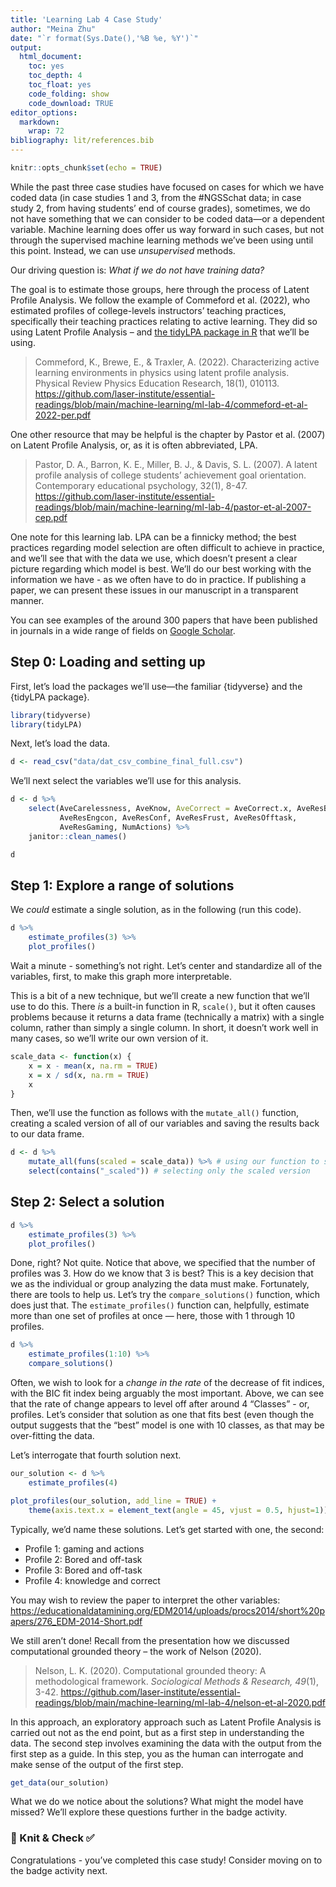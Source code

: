 ```yaml
---
title: 'Learning Lab 4 Case Study'
author: "Meina Zhu"
date: "`r format(Sys.Date(),'%B %e, %Y')`"
output:
  html_document:
    toc: yes
    toc_depth: 4
    toc_float: yes
    code_folding: show
    code_download: TRUE
editor_options:
  markdown:
    wrap: 72
bibliography: lit/references.bib
---
```


```r
knitr::opts_chunk$set(echo = TRUE)
```

While the past three case studies have focused on cases for which we
have coded data (in case studies 1 and 3, from the #NGSSchat data; in
case study 2, from having students' end of course grades), sometimes, we
do not have something that we can consider to be coded data---or a
dependent variable. Machine learning does offer us way forward in such
cases, but not through the supervised machine learning methods we've
been using until this point. Instead, we can use *unsupervised* methods.

Our driving question is: *What if we do not have training data?*

The goal is to estimate those groups, here through the process of Latent
Profile Analysis. We follow the example of Commeford et al. (2022), who
estimated profiles of college-levels instructors' teaching practices,
specifically their teaching practices relating to active learning. They
did so using Latent Profile Analysis -- and [the tidyLPA package in
R](https://data-edu.github.io/tidyLPA/index.html) that we'll be using.

> Commeford, K., Brewe, E., & Traxler, A. (2022). Characterizing active
> learning environments in physics using latent profile analysis.
> Physical Review Physics Education Research, 18(1), 010113.
> <https://github.com/laser-institute/essential-readings/blob/main/machine-learning/ml-lab-4/commeford-et-al-2022-per.pdf>

One other resource that may be helpful is the chapter by Pastor et al.
(2007) on Latent Profile Analysis, or, as it is often abbreviated, LPA.

> Pastor, D. A., Barron, K. E., Miller, B. J., & Davis, S. L. (2007). A
> latent profile analysis of college students' achievement goal
> orientation. Contemporary educational psychology, 32(1), 8-47.
> <https://github.com/laser-institute/essential-readings/blob/main/machine-learning/ml-lab-4/pastor-et-al-2007-cep.pdf>

One note for this learning lab. LPA can be a finnicky method; the best
practices regarding model selection are often difficult to achieve in
practice, and we'll see that with the data we use, which doesn't present
a clear picture regarding which model is best. We'll do our best working
with the information we have - as we often have to do in practice. If
publishing a paper, we can present these issues in our manuscript in a
transparent manner.

You can see examples of the around 300 papers that have been published
in journals in a wide range of fields on [Google
Scholar](https://scholar.google.com/scholar?hl=en&as_sdt=0%2C34&q=tidylpa&btnG=).

## Step 0: Loading and setting up

First, let's load the packages we'll use---the familiar {tidyverse} and
the {tidyLPA package}.

```r
library(tidyverse)
library(tidyLPA)
```

Next, let's load the data.

```r
d <- read_csv("data/dat_csv_combine_final_full.csv")
```

We'll next select the variables we'll use for this analysis.

```r
d <- d %>% 
    select(AveCarelessness, AveKnow, AveCorrect = AveCorrect.x, AveResBored, 
           AveResEngcon, AveResConf, AveResFrust, AveResOfftask, 
           AveResGaming, NumActions) %>%
    janitor::clean_names()

d
```

## Step 1: Explore a range of solutions

We *could* estimate a single solution, as in the following (run this
code).

```r
d %>%
    estimate_profiles(3) %>% 
    plot_profiles()
```

Wait a minute - something's not right. Let's center and standardize all
of the variables, first, to make this graph more interpretable.

This is a bit of a new technique, but we'll create a new function that
we'll use to do this. There *is* a built-in function in R, `scale()`,
but it often causes problems because it returns a data frame
(technically a matrix) with a single column, rather than simply a single
column. In short, it doesn't work well in many cases, so we'll write our
own version of it.

```r
scale_data <- function(x) {
    x = x - mean(x, na.rm = TRUE)
    x = x / sd(x, na.rm = TRUE)
    x
}
```

Then, we'll use the function as follows with the `mutate_all()`
function, creating a scaled version of all of our variables and saving
the results back to our data frame.

```r
d <- d %>%
    mutate_all(funs(scaled = scale_data)) %>% # using our function to scale all of the varialbves
    select(contains("_scaled")) # selecting only the scaled version
```

## Step 2: Select a solution

```r
d %>%
    estimate_profiles(3) %>% 
    plot_profiles()
```

Done, right? Not quite. Notice that above, we specified that the number
of profiles was 3. How do we know that 3 is best? This is a key decision
that we as the individual or group analyzing the data must make.
Fortunately, there are tools to help us. Let's try the
`compare_solutions()` function, which does just that. The
`estimate_profiles()` function can, helpfully, estimate more than one
set of profiles at once --- here, those with 1 through 10 profiles.

```r
d %>%
    estimate_profiles(1:10) %>% 
    compare_solutions()
```

Often, we wish to look for a *change in the rate* of the decrease of fit
indices, with the BIC fit index being arguably the most important.
Above, we can see that the rate of change appears to level off after
around 4 "Classes" - or, profiles. Let's consider that solution as one
that fits best (even though the output suggests that the "best" model is
one with 10 classes, as that may be over-fitting the data.

Let's interrogate that fourth solution next.

```r
our_solution <- d %>%
    estimate_profiles(4)

plot_profiles(our_solution, add_line = TRUE) +
    theme(axis.text.x = element_text(angle = 45, vjust = 0.5, hjust=1)) # this rotates the x-axis labels to make them easier to read
```

Typically, we'd name these solutions. Let's get started with one, the
second:

-   Profile 1: gaming and actions
-   Profile 2: Bored and off-task
-   Profile 3: Bored and off-task
-   Profile 4: knowledge and correct

You may wish to review the paper to interpret the other variables:
<https://educationaldatamining.org/EDM2014/uploads/procs2014/short%20papers/276_EDM-2014-Short.pdf>

We still aren't done! Recall from the presentation how we discussed
computational grounded theory -- the work of Nelson (2020).

> Nelson, L. K. (2020). Computational grounded theory: A methodological
> framework. *Sociological Methods & Research, 49*(1), 3-42.
> <https://github.com/laser-institute/essential-readings/blob/main/machine-learning/ml-lab-4/nelson-et-al-2020.pdf>

In this approach, an exploratory approach such as Latent Profile
Analysis is carried out not as the end point, but as a first step in
understanding the data. The second step involves examining the data with
the output from the first step as a guide. In this step, you as the
human can interrogate and make sense of the output of the first step.

```r
get_data(our_solution)
```

What we do we notice about the solutions? What might the model have
missed? We'll explore these questions further in the badge activity.

### 🧶 Knit & Check ✅

Congratulations - you've completed this case study! Consider moving on
to the badge activity next.
